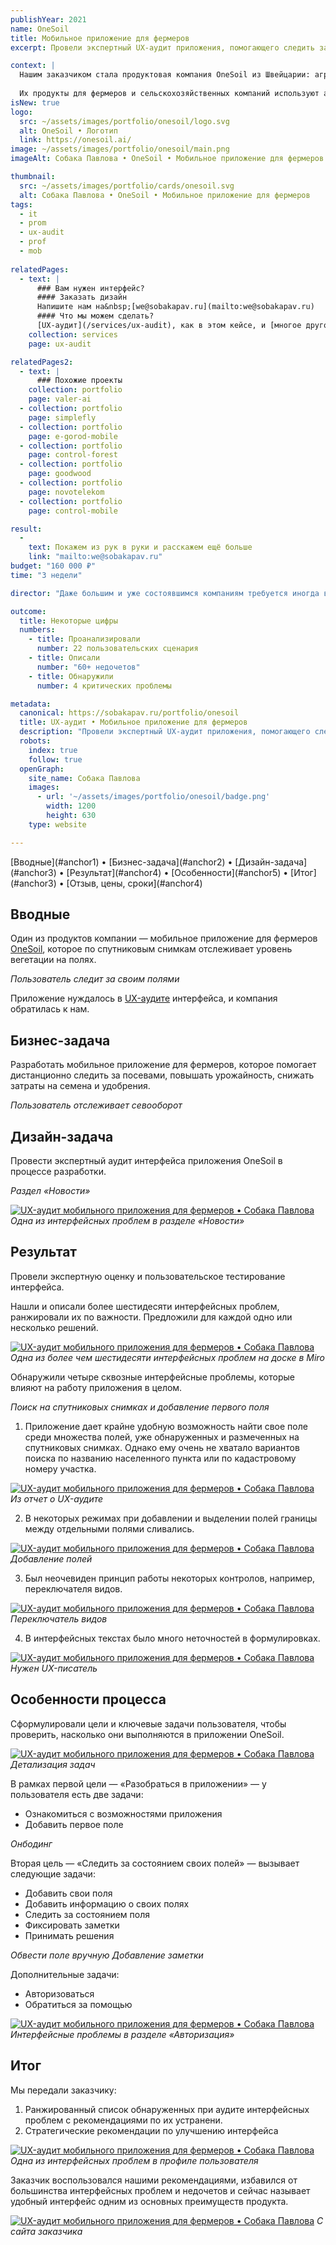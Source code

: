 ```yaml
---
publishYear: 2021
name: OneSoil
title: Мобильное приложение для фермеров
excerpt: Провели экспертный UX-аудит приложения, помогающего следить за уровнем вегетации на полях.

context: |
  Нашим заказчиком стала продуктовая компания OneSoil из Швейцарии: агротехнический стартап, создающий приложения и онлайн-платформу, посвящённую точному земледелию.
  
  Их продукты для фермеров и сельскохозяйственных компаний используют алгоритмы машинного обучения и анализ спутниковых снимков, чтобы улучшить сельскохозяйственные практики.
isNew: true
logo:
  src: ~/assets/images/portfolio/onesoil/logo.svg
  alt: OneSoil • Логотип
  link: https://onesoil.ai/
image: ~/assets/images/portfolio/onesoil/main.png
imageAlt: Собака Павлова • OneSoil • Мобильное приложение для фермеров

thumbnail:
  src: ~/assets/images/portfolio/cards/onesoil.svg
  alt: Собака Павлова • OneSoil • Мобильное приложение для фермеров
tags:
  - it
  - prom
  - ux-audit
  - prof
  - mob
  
relatedPages:
  - text: |
      ### Вам нужен интерфейс?
      #### Заказать дизайн
      Напишите нам на&nbsp;[we@sobakapav.ru](mailto:we@sobakapav.ru) 
      #### Что мы можем сделать?
      [UX-аудит](/services/ux-audit), как в этом кейсе, и [многое другое](/services). 
    collection: services
    page: ux-audit

relatedPages2:
  - text: |
      ### Похожие проекты
    collection: portfolio
    page: valer-ai
  - collection: portfolio
    page: simplefly
  - collection: portfolio
    page: e-gorod-mobile
  - collection: portfolio
    page: control-forest
  - collection: portfolio
    page: goodwood
  - collection: portfolio
    page: novotelekom
  - collection: portfolio
    page: control-mobile

result:
  -
    text: Покажем из рук в руки и расскажем ещё больше
    link: "mailto:we@sobakapav.ru"
budget: "160 000 ₽"
time: "3 недели"

director: "Даже большим и уже состоявшимся компаниям требуется иногда взгляд со стороны. Для них, как и для любых других заказчиков, мы делаем UX-аудит по очень четкой и отработанной методологии. Он вряд ли принесет какие-то прорывные результаты,  это скорее гигиеническая процедура."

outcome:
  title: Некоторые цифры
  numbers:
    - title: Проанализировали 
      number: 22 пользовательских сценария
    - title: Описали
      number: "60+ недочетов"
    - title: Обнаружили
      number: 4 критических проблемы

metadata:
  canonical: https://sobakapav.ru/portfolio/onesoil
  title: UX-аудит • Мобильное приложение для фермеров
  description: "Провели экспертный UX-аудит приложения, помогающего следить за уровнем вегетации на полях."
  robots:
    index: true
    follow: true
  openGraph:
    site_name: Собака Павлова
    images:
      - url: '~/assets/images/portfolio/onesoil/badge.png'
        width: 1200
        height: 630
    type: website

---
```


<TOC>
[Вводные](#anchor1) • [Бизнес-задача](#anchor2) • [Дизайн-задача](#anchor3) • [Результат](#anchor4) • [Особенности](#anchor5) • [Итог](#anchor3) • [Отзыв, цены, сроки](#anchor4)
</TOC>

## <a name="anchor1" />Вводные

Один из продуктов компании — мобильное приложение для фермеров [OneSoil](https://onesoil.ai/), которое по спутниковым снимкам отслеживает уровень вегетации на полях.

<UniversalSlider count={3}>
  <PhoneMockup image="/images/portfolio/onesoil/57.png" />
  <PhoneMockup image="/images/portfolio/onesoil/58.png" />
  <PhoneMockup image="/images/portfolio/onesoil/59.png" />
  <PhoneMockup image="/images/portfolio/onesoil/59.jpg" />
  <PhoneMockup image="/images/portfolio/onesoil/60.png" />
  <PhoneMockup image="/images/portfolio/onesoil/61.png" />
  <PhoneMockup image="/images/portfolio/onesoil/62.png" />
  <PhoneMockup image="/images/portfolio/onesoil/63.png" />
  <PhoneMockup image="/images/portfolio/onesoil/64.png" />
</UniversalSlider>
<em>Пользователь следит за своим полями</em>

Приложение нуждалось в [UX-аудите](/services/ux-audit) интерфейса, и компания обратилась к нам.

## <a name="anchor2" />Бизнес-задача

Разработать мобильное приложение для фермеров, которое помогает дистанционно следить за посевами, повышать урожайность, снижать затраты на семена и удобрения.

<UniversalSlider count={3}>
  <PhoneMockup image="/images/portfolio/onesoil/32.png" />
  <PhoneMockup image="/images/portfolio/onesoil/33.png" />
  <PhoneMockup image="/images/portfolio/onesoil/34.png" />
  <PhoneMockup image="/images/portfolio/onesoil/35.png" />
  <PhoneMockup image="/images/portfolio/onesoil/36.png" />
  <PhoneMockup image="/images/portfolio/onesoil/37.png" />
  <PhoneMockup image="/images/portfolio/onesoil/38.png" />
  <PhoneMockup image="/images/portfolio/onesoil/39.png" />
  <PhoneMockup image="/images/portfolio/onesoil/40.png" />
</UniversalSlider>
<em>Пользователь отслеживает севооборот</em>

## <a name="anchor2" />Дизайн-задача

Провести экспертный аудит интерфейса приложения OneSoil в процессе разработки.

<div class="flex gap-2 flex-wrap mb-2"> 
  <PhoneMockup image="/images/portfolio/onesoil/10.png" />
  <PhoneMockup image="/images/portfolio/onesoil/12.png" />
</div>
<em>Раздел «Новости»</em>

<a href="/images/portfolio/onesoil/52.png" target="_blank">![UX-аудит мобильного приложения для фермеров • Собака Павлова](~/assets/images/portfolio/onesoil/52.png)</a>
_Одна из интерфейсных проблем в разделе «Новости»_

## <a name="anchor3" />Результат

Провели экспертную оценку и пользовательское тестирование интерфейса.

Нашли и описали более шестидесяти интерфейсных проблем, ранжировали их по важности. Предложили для каждой одно или несколько решений.

<a href="/images/portfolio/onesoil/1.png" target="_blank">![UX-аудит мобильного приложения для фермеров • Собака Павлова](~/assets/images/portfolio/onesoil/1.png)</a>
_Одна из более чем шестидесяти интерфейсных проблем на доске в Miro_

Обнаружили четыре сквозные интерфейсные проблемы, которые влияют на работу приложения в целом.

<UniversalSlider count={3}>
  <PhoneMockup image="/images/portfolio/onesoil/42.png" />
  <PhoneMockup image="/images/portfolio/onesoil/43.png" />
  <PhoneMockup image="/images/portfolio/onesoil/44.png" />
  <PhoneMockup image="/images/portfolio/onesoil/45.png" />
  <PhoneMockup image="/images/portfolio/onesoil/45.png" />
  <PhoneMockup image="/images/portfolio/onesoil/47.png" />
  <PhoneMockup image="/images/portfolio/onesoil/48.png" />
  <PhoneMockup image="/images/portfolio/onesoil/49.png" />
  <PhoneMockup image="/images/portfolio/onesoil/50.png" />
  <PhoneMockup image="/images/portfolio/onesoil/51.png" />
</UniversalSlider>
<em>Поиск на спутниковых снимках и добавление первого поля</em>

1. Приложение дает крайне удобную возможность найти свое поле среди множества полей, уже обнаруженных и размеченных на спутниковых снимках. Однако ему очень не хватало вариантов поиска по названию населенного пункта или по кадастровому номеру участка.

<a href="/images/portfolio/onesoil/54.png" target="_blank">![UX-аудит мобильного приложения для фермеров • Собака Павлова](~/assets/images/portfolio/onesoil/54.png)</a>
_Из отчет о UX-аудите_

2. В некоторых режимах при добавлении и выделении полей границы между отдельными полями сливались.

<a href="/images/portfolio/onesoil/56.png" target="_blank">![UX-аудит мобильного приложения для фермеров • Собака Павлова](~/assets/images/portfolio/onesoil/56.png)</a>
_Добавление полей_

3. Был неочевиден принцип работы некоторых контролов, например, переключателя видов.

<a href="/images/portfolio/onesoil/53.png" target="_blank">![UX-аудит мобильного приложения для фермеров • Собака Павлова](~/assets/images/portfolio/onesoil/53.png)</a>
_Переключатель видов_

4. В интерфейсных текстах было много неточностей в формулировках.

<a href="/images/portfolio/onesoil/55.png" target="_blank">![UX-аудит мобильного приложения для фермеров • Собака Павлова](~/assets/images/portfolio/onesoil/55.png)</a>
_Нужен UX-писатель_

## <a name="anchor4" />Особенности процесса

Сформулировали цели и ключевые задачи пользователя, чтобы проверить, насколько они выполняются в приложении OneSoil.

<a href="/images/portfolio/onesoil/2.png" target="_blank">![UX-аудит мобильного приложения для фермеров • Собака Павлова](~/assets/images/portfolio/onesoil/2.png)</a>
_Детализация задач_

В рамках первой цели — «Разобраться в приложении» — у пользователя есть две задачи:
- Ознакомиться с возможностями приложения
- Добавить первое поле

<UniversalSlider count={3}>
  <PhoneMockup image="/images/portfolio/onesoil/4.png" />
  <PhoneMockup image="/images/portfolio/onesoil/5.png" />
  <PhoneMockup image="/images/portfolio/onesoil/6.png" />
  <PhoneMockup image="/images/portfolio/onesoil/7.png" />
  <PhoneMockup image="/images/portfolio/onesoil/8.png" />
  <PhoneMockup image="/images/portfolio/onesoil/9.png" />
</UniversalSlider>
<em>Онбодинг</em>

Вторая цель — «Следить за состоянием своих полей» — вызывает следующие задачи:
- Добавить свои поля
- Добавить информацию о своих полях
- Следить за состоянием поля
- Фиксировать заметки
- Принимать решения

<UniversalSlider count={3}>
  <PhoneMockup image="/images/portfolio/onesoil/26.png" />
  <PhoneMockup image="/images/portfolio/onesoil/27.png" />
  <PhoneMockup image="/images/portfolio/onesoil/28.png" />
  <PhoneMockup image="/images/portfolio/onesoil/29.png" />
  <PhoneMockup image="/images/portfolio/onesoil/30.png" />
  <PhoneMockup image="/images/portfolio/onesoil/31.png" />
</UniversalSlider>
<em>Обвести поле вручную</em>

<UniversalSlider count={3}>
  <PhoneMockup image="/images/portfolio/onesoil/19.png" />
  <PhoneMockup image="/images/portfolio/onesoil/20.png" />
  <PhoneMockup image="/images/portfolio/onesoil/21.png" />
  <PhoneMockup image="/images/portfolio/onesoil/22.png" />
  <PhoneMockup image="/images/portfolio/onesoil/23.png" />
  <PhoneMockup image="/images/portfolio/onesoil/24.png" />
  <PhoneMockup image="/images/portfolio/onesoil/25.png" />
  <PhoneMockup image="/images/portfolio/onesoil/17.png" />
  <PhoneMockup image="/images/portfolio/onesoil/18.png" />
</UniversalSlider>
<em>Добавление заметки</em>

Дополнительные задачи:
- Авторизоваться
- Обратиться за помощью

<a href="/images/portfolio/onesoil/41.png" target="_blank">![UX-аудит мобильного приложения для фермеров • Собака Павлова](~/assets/images/portfolio/onesoil/41.png)</a>
_Интерфейсные проблемы в разделе «Авторизация»_

## <a name="anchor5" />Итог

Мы передали заказчику:
1. Ранжированный список обнаруженных при аудите интерфейсных проблем c рекомендациями по их устранени.
2. Стратегические рекомендации по улучшению интерфейса

<a href="/images/portfolio/onesoil/65.png" target="_blank">![UX-аудит мобильного приложения для фермеров • Собака Павлова](~/assets/images/portfolio/onesoil/65.png)</a>
_Одна из интерфейсных проблем в профиле пользователя_

Заказчик воспользовался нашими рекомендациями, избавился от большинства интерфейсных проблем и недочетов и сейчас называет удобный интерфейс одним из основных преимуществ продукта.

<a href="/images/portfolio/onesoil/3.png" target="_blank">![UX-аудит мобильного приложения для фермеров • Собака Павлова](~/assets/images/portfolio/onesoil/3.png)</a>
_С сайта заказчика_

## <a name="anchor6" />
